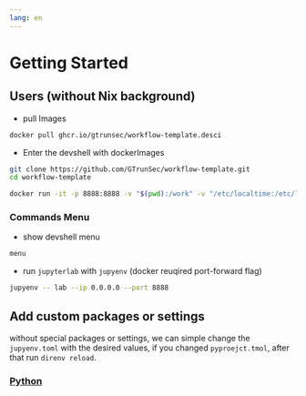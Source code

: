 ```yaml
---
lang: en
---
```


# Getting Started {.unnumbered}


## Users (without Nix background)

- pull Images

```bash
docker pull ghcr.io/gtrunsec/workflow-template.desci
```

- Enter the devshell with dockerImages

```sh
git clone https://github.com/GTrunSec/workflow-template.git
cd workflow-template

docker run -it -p 8888:8888 -v "$(pwd):/work" -v "/etc/localtime:/etc/localtime" --entrypoint /bin/bash ghcr.io/gtrunsec/workflow-template.desci
```

### Commands Menu

- show devshell menu

```bash
menu
```

- run `jupyterlab` with `jupyenv` (docker reuqired port-forward flag)


```bash
jupyenv -- lab --ip 0.0.0.0 --port 8888
```


## Add custom packages or settings

without special packages or settings, we can simple change the `jupyenv.toml` with the desired values, if you changed `pyproejct.tmol`, after that run `direnv reload`.

### [Python](https://gtrunsec.github.io/workflow-template/python.html)
